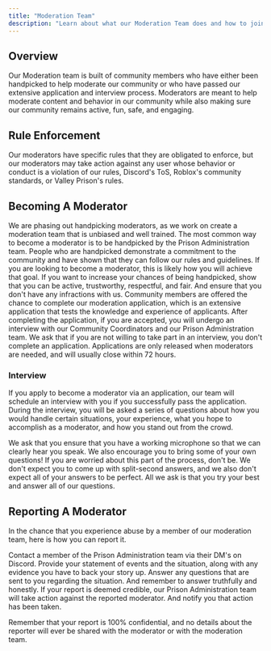 ```yaml
---
title: "Moderation Team"
description: "Learn about what our Moderation Team does and how to join our team."
---
```


## Overview

Our Moderation team is built of community members who have either been handpicked to help moderate our community or who have passed our extensive application and interview process. Moderators are meant to help moderate content and behavior in our community while also making sure our community remains active, fun, safe, and engaging.

## Rule Enforcement

Our moderators have specific rules that they are obligated to enforce, but our moderators may take action against any user whose behavior or conduct is a violation of our rules, Discord's ToS, Roblox's community standards, or Valley Prison's rules.

## Becoming A Moderator

<Info>
  We are phasing out handpicking moderators, as we work on create a moderation team that is unbiased and well trained.
</Info>

<Card title="Handpicked" icon="hand">
  The most common way to become a moderator is to be handpicked by the Prison Administration team. People who are handpicked demonstrate a commitment to the community and have shown that they can follow our rules and guidelines. If you are looking to become a moderator, this is likely how you will achieve that goal. If you want to increase your chances of being handpicked, show that you can be active, trustworthy, respectful, and fair. And ensure that you don't have any infractions with us.
</Card>

<Card title="Application" icon="notebook">
  Community members are offered the chance to complete our moderation application, which is an extensive application that tests the knowledge and experience of applicants. After completing the application, if you are accepted, you will undergo an interview with our Community Coordinators and our Prison Administration team. We ask that if you are not willing to take part in an interview, you don't complete an application. Applications are only released when moderators are needed, and will usually close within 72 hours.
</Card>

### Interview

If you apply to become a moderator via an application, our team will schedule an interview with you if you successfully pass the application. During the interview, you will be asked a series of questions about how you would handle certain situations, your experience, what you hope to accomplish as a moderator, and how you stand out from the crowd.

We ask that you ensure that you have a working microphone so that we can clearly hear you speak. We also encourage you to bring some of your own questions! If you are worried about this part of the process, don't be. We don't expect you to come up with split-second answers, and we also don't expect all of your answers to be perfect. All we ask is that you try your best and answer all of our questions.

## Reporting A Moderator

In the chance that you experience abuse by a member of our moderation team, here is how you can report it.

<Steps>
  <Step title="Reach Out">
    Contact a member of the Prison Administration team via their DM's on Discord.
  </Step>
  <Step title="Explain The Situation">
    Provide your statement of events and the situation, along with any evidence you have to back your story up.
  </Step>
  <Step title="Answer Questions">
    Answer any questions that are sent to you regarding the situation. And remember to answer truthfully and honestly.
  </Step>
  <Step title="Action Taken">
    If your report is deemed credible, our Prison Administration team will take action against the reported moderator. And notify you that action has been taken.
  </Step>
</Steps>

Remember that your report is 100% confidential, and no details about the reporter will ever be shared with the moderator or with the moderation team.
